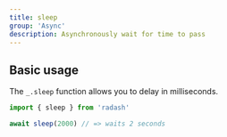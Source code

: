 ```yaml
---
title: sleep
group: 'Async'
description: Asynchronously wait for time to pass
---
```





## Basic usage

The `_.sleep` function allows you to delay in milliseconds.

```ts
import { sleep } from 'radash'

await sleep(2000) // => waits 2 seconds
```








